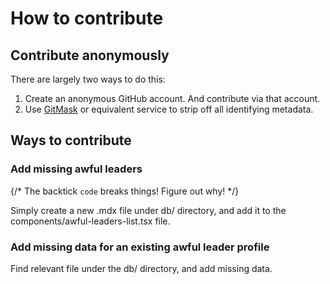 # How to contribute

## Contribute anonymously

There are largely two ways to do this:

  1. Create an anonymous GitHub account. And contribute via that account.
  1. Use [GitMask](https://www.gitmask.com/) or equivalent service to strip off all identifying metadata.

## Ways to contribute

### Add missing awful leaders

{/* The backtick `code` breaks things! Figure out why! */}

Simply create a new .mdx file under db/ directory, and add it to the components/awful-leaders-list.tsx file.

### Add missing data for an existing awful leader profile

Find relevant file under the db/ directory, and add missing data.

